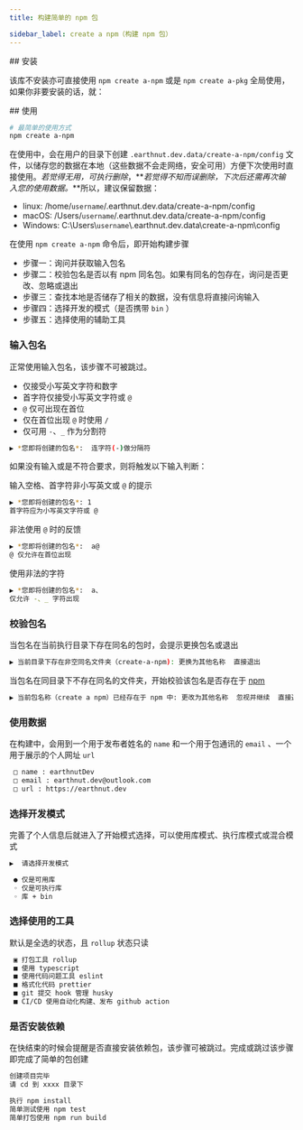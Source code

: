 ```yaml
---
title: 构建简单的 npm 包

sidebar_label: create a npm（构建 npm 包）
---
```


<PackageInfo packageName="create-a-npm" />
## 安装

该库不安装亦可直接使用 `npm create a-npm` 或是 `npm create a-pkg` 全局使用，如果你非要安装的话，就：

<InstallInfo name="create-a-npm" />
## 使用

```sh
# 最简单的使用方式
npm create a-npm
```

在使用中，会在用户的目录下创建 `.earthnut.dev.data/create-a-npm/config` 文件，以储存您的数据在本地（这些数据不会走网络，安全可用）方便下次使用时直接使用。_若觉得无用，可执行删除_，**_若觉得不知而误删除，下次后还需再次输入您的使用数据。_**所以，建议保留数据：

- linux: /home/`username`/.earthnut.dev.data/create-a-npm/config
- macOS: /Users/`username`/.earthnut.dev.data/create-a-npm/config
- Windows: C:\\Users\\`username`\\.earthnut.dev.data\\create-a-npm\\config

在使用 `npm create a-npm` 命令后，即开始构建步骤

- 步骤一：询问并获取输入包名
- 步骤二：校验包名是否以有 npm 同名包。如果有同名的包存在，询问是否更改、忽略或退出
- 步骤三：查找本地是否储存了相关的数据，没有信息将直接问询输入
- 步骤四：选择开发的模式（是否携带 `bin` ）
- 步骤五：选择使用的辅助工具

### 输入包名

正常使用输入包名，该步骤不可被跳过。

- 仅接受小写英文字符和数字
- 首字符仅接受小写英文字符或 `@`
- `@` 仅可出现在首位
- 仅在首位出现 `@` 时使用 `/`
- 仅可用 `-`、`_` 作为分割符

```bash
▶︎ *您即将创建的包名*:  连字符(-)做分隔符
```

如果没有输入或是不符合要求，则将触发以下输入判断：

输入空格、首字符非小写英文或 `@` 的提示

```bash
▶︎ *您即将创建的包名*: 1
首字符应为小写英文字符或 @
```

非法使用 `@` 时的反馈

```bash
▶︎ *您即将创建的包名*:  a@
@ 仅允许在首位出现
```

使用非法的字符

```bash
▶︎ *您即将创建的包名*:  a、
仅允许 -、_ 字符出现
```

### 校验包名

当包名在当前执行目录下存在同名的包时，会提示更换包名或退出

```bash
▶︎ 当前目录下存在非空同名文件夹（create-a-npm): 更换为其他名称  直接退出
```

当包名在同目录下不存在同名的文件夹，开始校验该包名是否存在于 [npm](https://registry.npmjs.org/)

```bash
▶︎ 当前包名称（create a npm）已经存在于 npm 中: 更改为其他名称  忽视并继续  直接退出
```

### 使用数据

在构建中，会用到一个用于发布者姓名的 `name` 和一个用于包通讯的 `email` 、一个用于展示的个人网址 `url`

```bash
 □ name : earthnutDev
 □ email : earthnut.dev@outlook.com
 □ url : https://earthnut.dev
```

### 选择开发模式

完善了个人信息后就进入了开始模式选择，可以使用库模式、执行库模式或混合模式

```bash
▶︎  请选择开发模式

 ● 仅是可用库
 ◦ 仅是可执行库
 ◦ 库 + bin
```

### 选择使用的工具

默认是全选的状态，且 `rollup` 状态只读

```bash
 ▣ 打包工具 rollup
 ■ 使用 typescript
 ■ 使用代码问题工具 eslint
 ■ 格式化代码 prettier
 ■ git 提交 hook 管理 husky
 ■ CI/CD 使用自动化构建、发布 github action
```

### 是否安装依赖

在快结束的时候会提醒是否直接安装依赖包，该步骤可被跳过。完成或跳过该步骤即完成了简单的包创建

```bash
创建项目完毕
请 cd 到 xxxx 目录下

执行 npm install
简单测试使用 npm test
简单打包使用 npm run build
```
